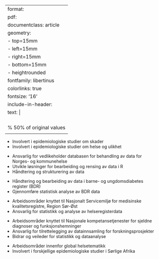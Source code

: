 
---
format: 
  pdf: 
    documentclass: article
    geometry:
      - top=15mm
      - left=15mm
      - right=15mm
      - bottom=15mm
      - heightrounded
    fontfamily: libertinus
    colorlinks: true
    fontsize: '16'
    include-in-header: 
      text: |
        \usepackage{multicol}
        \usepackage{lipsum}
        \usepackage{hyperref}
        \pagestyle{empty}
        \setlength{\multicolsep}{2pt plus 1.0pt minus 0.75pt}% 50% of original values
        \setlength{\columnsep}{3em}
---
<!-- TITLE -->
\begin{huge}\begin{center}{\bf Yusman Kamaleri}\end{center}\end{huge}

<!-- CONTACT INFO -->
\begin{center}yusmanbin.kamaleri@fhi.no ∙ \href{https://github.com/ybkamaleri}{Github} 
\end{center}
\vspace{6pt}

\begin{center}Avdeling helse og ulikehet \\ Folkehelseinstituttet \\ Postboks 4404 Nydalen \\ 0403 Oslo
\end{center}
\vspace{15pt}

<!-- EDUCATION: 1ST BULLET -->
\begin{large}
  {\bf UTDANNING}
  \vspace{3pt}
  \hrule
  \begin{multicols}{2}
    \begin{flushleft}{\bf Universitetet i Oslo}\end{flushleft}
    \begin{flushright}2004 - 2009\end{flushright}
  \end{multicols}
  \vspace{-0.17cm}
  \begin{multicols}{2}
    \begin{flushleft}PhD i Epidemiologi\end{flushleft}
    \begin{flushright}Oslo\end{flushright}
  \end{multicols}
  \vspace{-0.25cm}
  \textit{Avhandling: Muskel- og skjelettplager i den generelle befolkning: en epidemiologisk studie}
\end{large}
\vspace{4pt}

<!-- EDUCATION: 2ND BULLET -->
\begin{large}
  \begin{multicols}{2}
    \begin{flushleft}{\bf Universitetet i Oslo}\end{flushleft}
    \begin{flushright}2001 - 2003\end{flushright}
  \end{multicols}
  \vspace{-0.17cm}
  \begin{multicols}{2}
    \begin{flushleft}M.Phil i Internasjonal samfunnhelse\end{flushleft}
    \begin{flushright}Oslo\end{flushright}
  \end{multicols}
  \vspace{-0.25cm}
  \textit{Thesis: Psykisk stress og muskel- og skjelettsmerte: en befolkningsbasert kohortstudie}
\end{large}
\vspace{4pt}

<!-- EDUCATION: 3ND BULLET -->
\begin{large}
  \begin{multicols}{2}
    \begin{flushleft}{\bf International Islamic University Malaysia}\end{flushleft}
    \begin{flushright}1993 - 1997\end{flushright}
  \end{multicols}
  \vspace{-0.17cm}
  \begin{multicols}{2}
    \begin{flushleft}B.Sc (Hons) Psychology\end{flushleft}
    \begin{flushright}Kuala Lumpur, Malaysia\end{flushright}
  \end{multicols}
  \vspace{-0.15cm}
\end{large}
\vspace{7pt}

<!-- EXPERIENCE : 1ST BULLET-->
\begin{large}{\bf ARBEIDSERFARING}
  \vspace{3pt}
  \hrule
  \begin{multicols}{2}
    \begin{flushleft}{\bf \href{https://www.fhi.no}{Folkehelseinstituttet}}\end{flushleft}
    \begin{flushright}2022 - Present\end{flushright}
  \end{multicols}
  \vspace{-0.17cm}
  \begin{multicols}{2}
    \begin{flushleft}\textit{Forsker}\end
    {flushleft}
    \end{multicols}
\end{large}
\vspace{-0.16cm}
* Involvert i epidemiologiske studier om skader
* Involvert i epidemiologiske studier om helse og ulikhet

\vspace{7pt}

<!-- EXPERIENCE : 2ND BULLET -->
\begin{large}
  \begin{multicols}{2}
    \begin{flushleft}{\bf \href{https://www.fhi.no}{Folkehelseinstituttet}}\end{flushleft}
    \begin{flushright}2019 - 2022\end{flushright}
  \end{multicols}
  \vspace{-0.17cm}
  \begin{multicols}{2}
    \begin{flushleft}\textit{Seniorrådgiver}\end
    {flushleft}
  \end{multicols}
\end{large}
\vspace{-0.16cm}
* Ansvarlig for vedlikeholder databasen for behandling av data for Norges- og kommunehelse
* Utvikle løsninger for bearbeiding og rensing av data i R
* Håndtering og strukturering av data

\vspace{7pt}

<!-- EXPERIENCE : 3ND BULLET -->
\begin{large}
  \begin{multicols}{2}
    \begin{flushleft}{\bf \href{https://oslo-universitetssykehus.no/}{Avd. barnemedisin, Oslo universitetssykehus}}\end{flushleft}
    \begin{flushright}2018 - 2019\end{flushright}
  \end{multicols}
  \vspace{-0.17cm}
  \begin{multicols}{2}
    \begin{flushleft}\textit{Statistiker}\end
    {flushleft}
  \end{multicols}
\end{large}
\vspace{-0.16cm}
* Håndtering og bearbeiding av data i barne- og ungdomsdiabetes register (BDR)
* Gjennomføre statistisk analyse av BDR data

\vspace{7pt}

<!-- EXPERIENCE : 4ND BULLET -->
\begin{large}
  \begin{multicols}{2}
    \begin{flushleft}{\bf \href{https://oslo-universitetssykehus.no/}{IKT avd., Oslo universitetssykehus}}\end{flushleft}
    \begin{flushright}2014 - 2018\end{flushright}
  \end{multicols}
  \vspace{-0.17cm}
  \begin{multicols}{2}
    \begin{flushleft}\textit{Spesialrådgiver}\end
    {flushleft}
  \end{multicols}
\end{large}
\vspace{-0.16cm}
* Arbeidsområder knyttet til Nasjonalt Servicemiljø for medisinske kvalitetsregistre, Region Sør-Øst
* Ansvarlig for statistikk og analyse av helseregisterdata

\vspace{7pt}

<!-- EXPERIENCE : 5ND BULLET -->
\begin{large}
  \begin{multicols}{2}
    \begin{flushleft}{\bf \href{https://oslo-universitetssykehus.no/}{Avd. barnemedisin, Oslo universitetssykehus}}\end{flushleft}
    \begin{flushright}2011 - 2014\end{flushright}
  \end{multicols}
  \vspace{-0.17cm}
  \begin{multicols}{2}
    \begin{flushleft}\textit{Seniorforsker}\end
    {flushleft}
  \end{multicols}
\end{large}
\vspace{-0.16cm}
* Arbeidsområder knyttet til Nasjonale kompetansetjenester for sjeldne diagnoser og funksjonshemninger
* Ansvarlig for tilrettelegging av datainnsamling for forskningsprosjekter
* Bidrar og veileder for statistikk og dataanalyse

\vspace{7pt}

<!-- EXPERIENCE : 6ND BULLET -->
\begin{large}
  \begin{multicols}{2}
    \begin{flushleft}{\bf \href{https://www.sintef.no/ekspertise/digital/helse/global-helse-og-teknologi/}{Global helse og teknologi, SINTEF}}\end{flushleft}
    \begin{flushright}2008 - 2011\end{flushright}
  \end{multicols}
  \vspace{-0.17cm}
  \begin{multicols}{2}
    \begin{flushleft}\textit{Forsker}\end
    {flushleft}
  \end{multicols}
\end{large}
\vspace{-0.16cm}
* Arbeidsområder innenfor global helsetematikk
* Involvert i forskjellige epidemiologiske studier i Sørlige Afrika

\vspace{7pt}

\newpage

<!-- PUBLICATION : 1 -->
\begin{large}
  {\bf PUBLIKASJONER}
  \vspace{3pt}
  \hrule
  \href{https://www.sciencedirect.com/science/article/pii/S1389945718302569}{Changes in quality of life in individuals with narcolepsy type 1 after the H1N1-influenza epidemic and vaccination campaign in Norway: a two-year prospective cohort study} \newline
  \textit{Nordstranda SH, Hansen BJ, Kamaleri Y, Nilsene KB, Rootwelt T, Karlsen TI, Knudsen S} \\
  Sleep Medicine. 2018 Oct; 50:175-180
\end{large}
\vspace{2pt}

<!-- PUBLICATION : 2 -->
\begin{large}
  \href{https://journals.co.za/doi/abs/10.4102/ajod.v2i1.54}{Seeking care for epilepsy and its impacts on households in a rural district in southern Malawi} \\
  \textit{Munthali A, Braathen SH, Grut L, Kamaleri Y, Ingstad B} \\
  African Journal of Disability. 2013 Jan 1; 2(1)
\end{large}
\vspace{2pt}

<!-- PUBLICATION : 3 -->
\begin{large}
  \href{https://www.sciencedirect.com/science/article/pii/S1389945713001548}{Incidence of narcolepsy in Norwegian children and adolescents after vaccination against H1N1 influenza A} \\
  \textit{Heier MS, Gautvik KM, Wannag E, Bronder KH, Midtlyng E, Kamaleri Y, Storsaeter J} \\
  Sleep Medicine. 2013 Sept; 14(9):867-871
\end{large}
\vspace{2pt}

<!-- PUBLICATION : 4 -->
\begin{large}
  \href{https://doi.org/10.1186/1471-2458-12-1085}{Symptom load and functional status: results from the Ullensaker population study} \\
  \textit{Bruusgaard D, Tschudi-Madsen H, Ihlebæk C, Kamaleri Y, Natvig B} \\
  BMC Public Health. 2012; 1085
\end{large}
\vspace{2pt}

<!-- PUBLICATION : 5 -->
\begin{large}
  \href{https://doi.org/10.1186/1471-2474-12-285}{A strong association between non-musculoskeletal symptoms and musculoskeletal pain symptoms: results from a population study.} \\
  \textit{Tschudi-Madsen H, Kjeldsberg M, Natvig B., Ihlebæk C, Dalen I, Kamaleri Y, Straand J, Bruusgaard D} \\
  BMC Musculoskeletal Disorders. 2011; 285
\end{large}
\vspace{2pt}

<!-- PUBLICATION : 6 -->
\begin{large}
  \begin{flushleft}
    \href{https://books.google.no/books?hl=no&lr=&id=7xudB1HgHCAC&oi=fnd&pg=PA71&dq=kamaleri&ots=tzm7HD-O51&sig=CG5a4JCAlf2nygw3CeWOnkk_ce8&redir_esc=y#v=onepage&q=kamaleri&f=false}{Number of pain sites – a simple measure of population risk? In: Chronic Pain Epidemiology. \linebreak From Aetiology to Public Health. \textit{Croft P, Blyth F, van der Windt D (ed.)}} \\
    \textit{Natvig B., Ihlebæk C, Kamaleri Y, Bruusgaard D} \\
    Oxford University Press: Oxford. 2010
  \end{flushleft}
\end{large}
\vspace{2pt}

<!-- PUBLICATION : 7 -->
\begin{large}
  \href{https://doi.org/10.1016/j.pain.2008.09.013}{Change in the number of musculoskeletal pain sites: A 14-year prospective study} \\
  \textit{Kamaleri Y, Natvig B., Ihlebæk C, Saltyte-Benth J, Bruusgaard D} \\
  Pain. 2009 Jan; 141(1-2):25-30
\end{large}
\vspace{2pt}

<!-- PUBLICATION : 8 -->
\begin{large}
  \href{https://doi.org/10.1016/j.ejpain.2008.05.009}{Does the number of musculoskeletal pain sites predict work disability? A 14-year prospective study} \\
  \textit{Kamaleri Y, Natvig B., Ihlebæk C, Saltyte-Benth J, Bruusgaard D} \\
  Euro. Journal of Pain. 2009 Apr; 13(4):426-430
\end{large}
\vspace{2pt}

<!-- PUBLICATION : 9 -->
\begin{large}
  \href{https://doi.org/10.1016/j.pain.2007.11.002}{Localized or widespread musculoskeletal pain: Does it matter?} \\
  \textit{Kamaleri Y, Natvig B., Ihlebæk C, Saltyte-Benth J, Bruusgaard D} \\
  Pain. 2008 Aug 15; 138(1):41-46
\end{large}
\vspace{2pt}

<!-- PUBLICATION : 10 -->
\begin{large}
  \begin{flushleft}
    \href{https://doi.org/10.1016/j.ejpain.2007.11.005}{Number of pain sites is associated with demographic, lifestyle, and health-related factors in \linebreak the general population} \\
    \textit{Kamaleri Y, Natvig B., Ihlebæk C, Saltyte-Benth J, Bruusgaard D} \\
    Euro. Journal of Pain. 2008 Aug; 12(6):742-748
  \end{flushleft}
\end{large}
\vspace{2pt}
